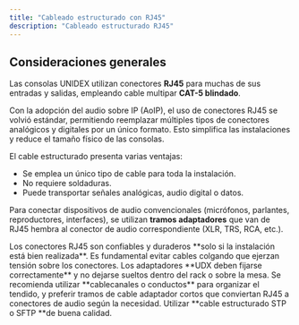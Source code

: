 ```yaml
---
title: "Cableado estructurado con RJ45"
description: "Cableado estructurado RJ45"
---
```


## Consideraciones generales

Las consolas UNIDEX utilizan conectores **RJ45** para muchas de sus entradas y salidas, empleando cable multipar **CAT-5 blindado**.

Con la adopción del audio sobre IP (AoIP), el uso de conectores RJ45 se volvió estándar, permitiendo reemplazar múltiples tipos de conectores analógicos y digitales por un único formato. Esto simplifica las instalaciones y reduce el tamaño físico de las consolas.

El cable estructurado presenta varias ventajas:

- Se emplea un único tipo de cable para toda la instalación.
- No requiere soldaduras.
- Puede transportar señales analógicas, audio digital o datos.

Para conectar dispositivos de audio convencionales (micrófonos, parlantes, reproductores, interfaces), se utilizan **tramos adaptadores** que van de RJ45 hembra al conector de audio correspondiente (XLR, TRS, RCA, etc.).

<Warning>
  Los conectores RJ45 son confiables y duraderos **solo si la instalación está bien realizada**. Es fundamental evitar cables colgando que ejerzan tensión sobre los conectores. Los adaptadores **UDX deben fijarse correctamente** y no dejarse sueltos dentro del rack o sobre la mesa. Se recomienda utilizar **cablecanales o conductos** para organizar el tendido, y preferir tramos de cable adaptador cortos que conviertan RJ45 a conectores de audio según la necesidad. Utilizar **cable estructurado STP o SFTP **de buena calidad.
</Warning>